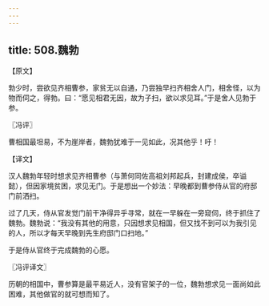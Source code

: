 ```yaml
---
---
---
```

title: 508.魏勃
---



【原文】

勃少时，尝欲见齐相曹参，家贫无以自通，乃尝独早扫齐相舍人门，相舍怪，以为物而伺之，得勃。曰：“愿见相君无因，故为子扫，欲以求见耳。”于是舍人见勃于参。

〖冯评〗

曹相国最坦易，不为崖岸者，魏勃犹难于一见如此，况其他乎！吁！

【译文】

汉人魏勃年轻时想求见齐相曹参（与萧何同佐高祖刘邦起兵，封建成侯，卒谥懿），但因家境贫困，求见无门。于是想出一个妙法：早晚都到曹参侍从官的府邸门前洒扫。

过了几天，侍从官发觉门前干净得异乎寻常，就在一早躲在一旁窥伺，终于抓住了魏勃。魏勃说：“我没有其他的用意，只因想求见相国，但又找不到可以为我引见的人，所以才每天早晚到先生府邸门口扫地。”

于是侍从官终于完成魏勃的心愿。

〖冯评译文〗

历朝的相国中，曹参算是最平易近人，没有官架子的一位，魏勃想求见一面尚如此困难，其他做官的就可想而知了。
